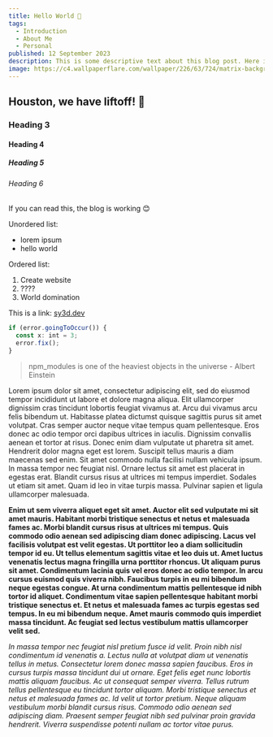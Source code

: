 ```yaml
---
title: Hello World 👋
tags:
  - Introduction
  - About Me
  - Personal
published: 12 September 2023
description: This is some descriptive text about this blog post. Here is another sentence describing my post.
image: https://c4.wallpaperflare.com/wallpaper/226/63/724/matrix-background-desktop-wallpaper-preview.jpg
---
```


## Houston, we have liftoff! 🚀

### Heading 3

#### Heading 4

##### Heading 5

###### Heading 6

If you can read this, the blog is working 😊

Unordered list:

- lorem ipsum
- hello world

Ordered list:

1. Create website
2. ????
3. World domination

This is a link: [sy3d.dev](/)

```ts
if (error.goingToOccur()) {
  const x: int = 3;
  error.fix();
}
```

> npm_modules is one of the heaviest objects in the universe - Albert Einstein

Lorem ipsum dolor sit amet, consectetur adipiscing elit, sed do eiusmod tempor incididunt ut labore et dolore magna aliqua. Elit ullamcorper dignissim cras tincidunt lobortis feugiat vivamus at. Arcu dui vivamus arcu felis bibendum ut. Habitasse platea dictumst quisque sagittis purus sit amet volutpat. Cras semper auctor neque vitae tempus quam pellentesque. Eros donec ac odio tempor orci dapibus ultrices in iaculis. Dignissim convallis aenean et tortor at risus. Donec enim diam vulputate ut pharetra sit amet. Hendrerit dolor magna eget est lorem. Suscipit tellus mauris a diam maecenas sed enim. Sit amet commodo nulla facilisi nullam vehicula ipsum. In massa tempor nec feugiat nisl. Ornare lectus sit amet est placerat in egestas erat. Blandit cursus risus at ultrices mi tempus imperdiet. Sodales ut etiam sit amet. Quam id leo in vitae turpis massa. Pulvinar sapien et ligula ullamcorper malesuada.

**Enim ut sem viverra aliquet eget sit amet. Auctor elit sed vulputate mi sit amet mauris. Habitant morbi tristique senectus et netus et malesuada fames ac. Morbi blandit cursus risus at ultrices mi tempus. Quis commodo odio aenean sed adipiscing diam donec adipiscing. Lacus vel facilisis volutpat est velit egestas. Ut porttitor leo a diam sollicitudin tempor id eu. Ut tellus elementum sagittis vitae et leo duis ut. Amet luctus venenatis lectus magna fringilla urna porttitor rhoncus. Ut aliquam purus sit amet. Condimentum lacinia quis vel eros donec ac odio tempor. In arcu cursus euismod quis viverra nibh. Faucibus turpis in eu mi bibendum neque egestas congue. At urna condimentum mattis pellentesque id nibh tortor id aliquet. Condimentum vitae sapien pellentesque habitant morbi tristique senectus et. Et netus et malesuada fames ac turpis egestas sed tempus. In eu mi bibendum neque. Amet mauris commodo quis imperdiet massa tincidunt. Ac feugiat sed lectus vestibulum mattis ullamcorper velit sed.**

_In massa tempor nec feugiat nisl pretium fusce id velit. Proin nibh nisl condimentum id venenatis a. Lectus nulla at volutpat diam ut venenatis tellus in metus. Consectetur lorem donec massa sapien faucibus. Eros in cursus turpis massa tincidunt dui ut ornare. Eget felis eget nunc lobortis mattis aliquam faucibus. Ac ut consequat semper viverra. Tellus rutrum tellus pellentesque eu tincidunt tortor aliquam. Morbi tristique senectus et netus et malesuada fames ac. Id velit ut tortor pretium. Neque aliquam vestibulum morbi blandit cursus risus. Commodo odio aenean sed adipiscing diam. Praesent semper feugiat nibh sed pulvinar proin gravida hendrerit. Viverra suspendisse potenti nullam ac tortor vitae purus._
